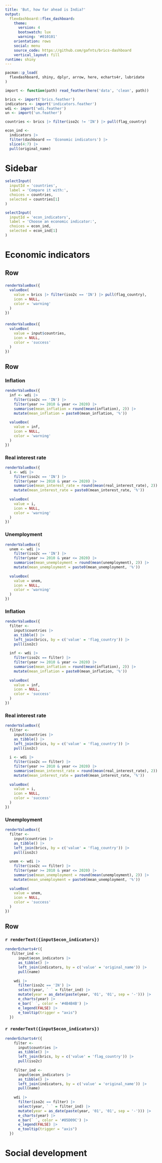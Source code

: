 ```yaml
---
title: 'But, how far ahead is India?'
output: 
  flexdashboard::flex_dashboard:
    theme: 
      version: 4
      bootswatch: lux
      warning: '#010101'
    orientation: rows
    social: menu
    source_code: https://github.com/gafnts/brics-dashboard
    vertical_layout: fill
runtime: shiny
---
```


```r
pacman::p_load(
  flexdashboard, shiny, dplyr, arrow, here, echarts4r, lubridate
)

import <- function(path) read_feather(here('data', 'clean', path))

brics <- import('brics.feather')
indicators <- import('indicators.feather')
wdi <- import('wdi.feather')
un <- import('un.feather')

countries <- brics |> filter(iso2c != 'IN') |> pull(flag_country)

econ_ind <- 
  indicators |> 
  filter(dashboard == 'Economic indicators') |> 
  slice(4:7) |> 
  pull(original_name)
```

Sidebar {.sidebar}
=====================================

```r
selectInput(
  inputId = 'countries',
  label = 'Compare it with:', 
  choices = countries, 
  selected = countries[1]
)
```

```r
selectInput(
  inputId = 'econ_indicators',
  label = 'Choose an economic indicator:', 
  choices = econ_ind, 
  selected = econ_ind[1]
)
```

Economic indicators
=======================================================================

Row
-----------------------------------------------------------------------

### {.value-box}

```r
renderValueBox({
  valueBox(
    value = brics |> filter(iso2c == 'IN') |> pull(flag_country),
    icon = NULL,
    color = 'warning'
  )
})
```

### {.value-box}

```r
renderValueBox({
  valueBox(
    value = input$countries,
    icon = NULL,
    color = 'success'
  )
})
```

Row
-----------------------------------------------------------------------

### Inflation {.value-box}

```r
renderValueBox({
  inf <- wdi |> 
    filter(iso2c == 'IN') |> 
    filter(year >= 2010 & year <= 2020) |> 
    summarise(mean_inflation = round(mean(inflation), 2)) |> 
    mutate(mean_inflation = paste0(mean_inflation, '%'))
  
  valueBox(
    value = inf,
    icon = NULL,
    color = 'warning'
  )
})
```

### Real interest rate {.value-box}

```r
renderValueBox({
  i <- wdi |> 
    filter(iso2c == 'IN') |> 
    filter(year >= 2010 & year <= 2020) |> 
    summarise(mean_interest_rate = round(mean(real_interest_rate), 2)) |> 
    mutate(mean_interest_rate = paste0(mean_interest_rate, '%'))
  
  valueBox(
    value = i,
    icon = NULL,
    color = 'warning'
  )
})
```

### Unemployment {.value-box}

```r
renderValueBox({
  unem <- wdi |> 
    filter(iso2c == 'IN') |> 
    filter(year >= 2010 & year <= 2020) |> 
    summarise(mean_unemployment = round(mean(unemployment), 2)) |> 
    mutate(mean_unemployment = paste0(mean_unemployment, '%'))
  
  valueBox(
    value = unem,
    icon = NULL,
    color = 'warning'
  )
})
```

### Inflation {.value-box}

```r
renderValueBox({
  filter <- 
    input$countries |> 
    as_tibble() |> 
    left_join(brics, by = c('value' = 'flag_country')) |> 
    pull(iso2c)
  
  inf <- wdi |> 
    filter(iso2c == filter) |> 
    filter(year >= 2010 & year <= 2020) |> 
    summarise(mean_inflation = round(mean(inflation), 2)) |> 
    mutate(mean_inflation = paste0(mean_inflation, '%'))
  
  valueBox(
    value = inf,
    icon = NULL,
    color = 'success'
  )
})
```

### Real interest rate {.value-box}

```r
renderValueBox({
  filter <- 
    input$countries |> 
    as_tibble() |> 
    left_join(brics, by = c('value' = 'flag_country')) |> 
    pull(iso2c)
  
  i <- wdi |> 
    filter(iso2c == filter) |> 
    filter(year >= 2010 & year <= 2020) |> 
    summarise(mean_interest_rate = round(mean(real_interest_rate), 2)) |> 
    mutate(mean_interest_rate = paste0(mean_interest_rate, '%'))
  
  valueBox(
    value = i,
    icon = NULL,
    color = 'success'
  )
})
```

### Unemployment {.value-box}

```r
renderValueBox({
  filter <- 
    input$countries |> 
    as_tibble() |> 
    left_join(brics, by = c('value' = 'flag_country')) |> 
    pull(iso2c)
  
  unem <- wdi |> 
    filter(iso2c == filter) |> 
    filter(year >= 2010 & year <= 2020) |> 
    summarise(mean_unemployment = round(mean(unemployment), 2)) |> 
    mutate(mean_unemployment = paste0(mean_unemployment, '%'))
  
  valueBox(
    value = unem,
    icon = NULL,
    color = 'success'
  )
})
```

Row
-----------------------------------------------------------------------

### `r renderText({input$econ_indicators})`

```r
renderEcharts4r({
   filter_ind <- 
      input$econ_indicators |> 
      as_tibble() |> 
      left_join(indicators, by = c('value' = 'original_name')) |> 
      pull(name)
  
    wdi |> 
      filter(iso2c == 'IN') |> 
      select(year, ` ` = filter_ind) |> 
      mutate(year = as_date(paste(year, '01', '01', sep = '-'))) |> 
      e_charts(year) |> 
      e_bar(` `, color = '#4B4B4B') |> 
      e_legend(FALSE) |> 
      e_tooltip(trigger = "axis") 
  })
```

### `r renderText({input$econ_indicators})`

```r
renderEcharts4r({
    filter <- 
      input$countries |> 
      as_tibble() |> 
      left_join(brics, by = c('value' = 'flag_country')) |> 
      pull(iso2c)
    
    filter_ind <- 
      input$econ_indicators |> 
      as_tibble() |> 
      left_join(indicators, by = c('value' = 'original_name')) |> 
      pull(name)
    
    wdi |> 
      filter(iso2c == filter) |> 
      select(year, ` ` = filter_ind) |> 
      mutate(year = as_date(paste(year, '01', '01', sep = '-'))) |> 
      e_charts(year) |> 
      e_bar(` `, color = '#85D09C') |> 
      e_legend(FALSE) |> 
      e_tooltip(trigger = "axis") 
  })
```

Social development
=======================================================================